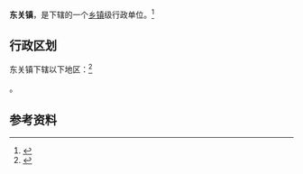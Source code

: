 {{中国乡级行政区|14/09/31/100/000}}

'''东关镇'''，是{{PRC admin/fullname|14/09/31/100/000|3}}下辖的一个[[乡镇|乡镇]]级行政单位。<ref>{{PRC admin/ref sgc|{{PRC admin/parent|14/09/31/100/000}}}}</ref>

== 行政区划 ==

东关镇下辖以下地区：<ref>{{PRC admin/ref sgc|14/09/31/100/000}}</ref>

{{PRC admin/children|14/09/31/100/000}}。

== 参考资料 ==

{{reflist}}

{{行政区划小作品}}
{{PRC admin/navcat|14/09/31/100/000}}